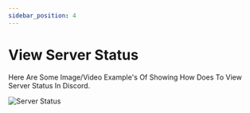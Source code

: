 ```yaml
---
sidebar_position: 4
---
```


# View Server Status
Here Are Some Image/Video Example's Of Showing How Does To View Server Status In Discord.

![Server Status](/img/Server-Status.png)